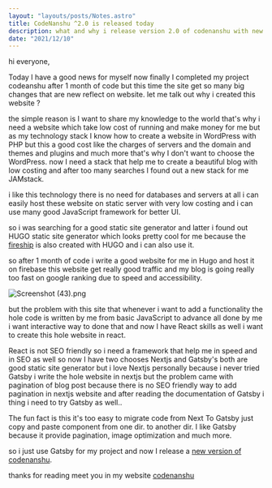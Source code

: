 ```yaml
---
layout: "layouts/posts/Notes.astro"
title: CodeNanshu ^2.0 is released today
description: what and why i release version 2.0 of codenanshu with new stack complete story, how i able to migrate HUGO blog to Gatsby
date: "2021/12/10"
---
```



hi everyone,

Today I have a good news for myself now finally I completed my project codeanshu after 1 month of code but this time the site get so many big changes that are new reflect on website. let me talk out why i created this website ?

the simple reason is I want to share my knowledge to the world that's why i need a website which take low cost of running and make money for me but as my technology stack I know how to create a website in WordPress with PHP but this a good cost like the charges of servers and the domain and themes and plugins and much more that's why I don't want to choose the WordPress. now I need a stack that help me to create a beautiful blog with low costing and after too many searches I found out a new stack for me JAMstack.

i like this technology there is no need for databases and servers at all i can easily host these website on static server with very low costing and i can use many good JavaScript framework for better UI.

so i was searching for a good static site generator and latter i found out HUGO static site generator which looks pretty cool for me because the [fireship](https://fireship.io) is also created with HUGO and i can also use it.

so after 1 month of code i write a good website for me in Hugo and host it on firebase this website get really good traffic and my blog is going really too fast on google ranking due to speed and accessibility.

![Screenshot (43).png](/assets/revelotution.jpeg)

but the problem with this site that whenever i want to add a functionality the hole code is written by me from basic JavaScript to advance all done by me i want interactive way to done that and now I have React skills as well i want to create this hole website in react.

React is not SEO friendly so i need a framework that help me in speed and in SEO as well so now I have two chooses Nextjs and Gatsby's both are good static site generator but i love Nextjs personally because i never tried Gatsby i write the hole website in nextjs but the problem came with pagination of blog post because there is no SEO friendly way to add pagination in nextjs website and after reading the documentation of Gatsby i thing i need to try Gatsby as well..

The fun fact is this it's too easy to migrate code from Next To Gatsby just copy and paste component from one dir. to another dir. I like Gatsby because it provide pagination, image optimization and much more.

so i just use Gatsby for my project and now I release a [new version of codenanshu](https://github.com/aianshume/codenanshu).

thanks for reading meet you in my website [codenanshu](https://codenanshu.netlify.app)
